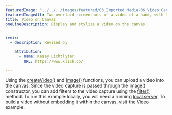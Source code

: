 ---
featuredImage: "../../../images/featured/03_Imported_Media-06_Video_Canvas-thumbnail.png"
featuredImageAlt: Two overlaid screenshots of a video of a hand, with the pointer finger touching a desk. Text to the top right of the screenshot reads "Click the canvas to start and pause the video feed."
title: Video on Canvas
oneLineDescription: Display and stylize a video on the canvas.


remix:
  - description: Revised by

    attribution:
      - name: Kasey Lichtlyter
        URL: https://www.klich.co/

---

Using the 
<a href="https://p5js.org/reference/p5/createVideo" target="_blank">createVideo()</a>
and <a href="https://p5js.org/reference/p5/image" target="_blank">image()</a> 
functions, you can upload a video into the canvas. Since the video capture is 
passed through the
<a href="https://p5js.org/reference/p5/image" target="_blank">image()</a> 
constructor, you can add filters to the video capture using the 
<a href="https://p5js.org/reference/p5/filter" target="_blank">filter()</a> 
method. To run this example locally, you will need a running 
<a href="https://github.com/processing/p5.js/wiki/Local-server">local server</a>.
To build a video without embedding it within the canvas, visit the 
<a href="https://p5js.org/examples/imported-media-video/">Video</a> example.
